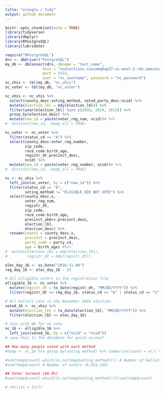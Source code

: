 ```yaml
---
title: "wrangle / tidy"
output: github_document
---
```


```r
knitr::opts_chunk$set(echo = TRUE)
library(tidyverse)
library(dbplyr)
library(RPostgreSQL)
library(lubridate)

require("RPostgreSQL")
drv <- dbDriver("PostgreSQL")
my_db <- dbConnect(drv, dbname = "test_name",
                 host = "ncelections.caocmmq9ap27.us-west-2.rds.amazonaws.com",
                 port = 5432,
                 user = "nc_username", password = "nc_password")
nc_vhis <- tbl(my_db, "nc_vhis")
nc_voter <- tbl(my_db, "nc_voter")
```

```r
nc_vhis <- nc_vhis %>%
  select(county_desc:voting_method, voted_party_desc:ncid) %>%
  mutate(election_lbl = mdy(election_lbl)) %>%
  filter(year(election_lbl) %in% c(2016, 2014, 2012)) %>%
  group_by(election_desc) %>%
  mutate(new_id = paste(voter_reg_num, ncid))# %>%
#  distinct(new_id, .keep_all = TRUE)

nc_voter <- nc_voter %>%
  filter(status_cd == "A") %>%
  select(county_desc:voter_reg_number,
         zip_code,
         race_code:birth_age,
         registr_dt:precinct_desc,
         ncid) %>%
  mutate(new_id = paste(voter_reg_number, ncid))# %>%
#  distinct(new_id, .keep_all = TRUE)

nc <- nc_vhis %>%
  left_join(nc_voter, by = c("new_id")) %>%
  filter(status_cd == "A",
         voting_method != "ELIGIBLE DID NOT VOTE") %>%
  select(county_desc.x,
         voter_reg_num,
         registr_dt,
         zip_code,
         race_code:birth_age,
         precinct_abbrv:precinct_desc,
         election_lbl,
         election_desc) %>%
  rename(county = county_desc.x,
         precinct = precinct_desc,
         party_code = party_cd,
         age = birth_age) #%>%
#  mutate(election_lbl = mdy(election_lbl),
#         registr_dt = mdy(registr_dt))
```

```r
elec_day_16 <- as.Date("2016-11-08")
reg_day_16 <- elec_day_16 - 25

# All elligible voters in the registration file
elligible_16 <- nc_voter %>%
  mutate(registr_dt = to_date(registr_dt, "MM/DD/YYYY")) %>% 
  filter(registr_dt <= reg_day_16, status_cd == "A" | status_cd == "S")

# All ballots cast in the November 2016 election
voted_16 <- nc_vhis %>% 
  mutate(election_lbl = to_date(election_lbl, "MM/DD/YYYY")) %>% 
  filter(election_lbl == elec_day_16)

# Join with NA for no vote
nc_16 <- elligible_16 %>% 
  left_join(voted_16, by = c("ncid" = "ncid"))
# save this to the database for quick access?

## How many people voted with each method
#temp <- nc_16 %>% group_by(voting_method) %>% summarise(count = n()) %>% collect()

#sum(temp$count[-which(is.na(temp$voting_method))]) # Number of ballots (4,769,640)
#sum(temp$count) # Number of voters (6,914,248)

## Voter turnout (68.9%)
#sum(temp$count[-which(is.na(temp$voting_method))])/sum(temp$count) 
```

```r
# rm(list = ls())
```
